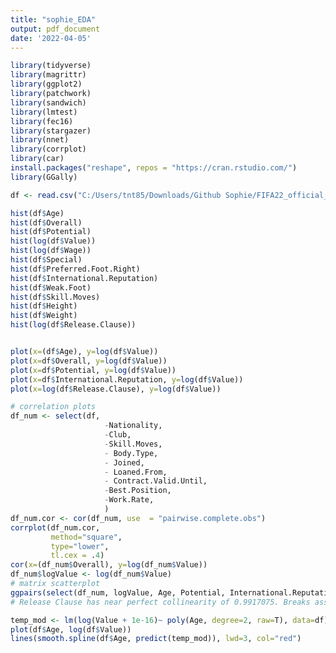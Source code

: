 ```yaml
---
title: "sophie_EDA"
output: pdf_document
date: '2022-04-05'
---
```


```r
library(tidyverse)
library(magrittr)
library(ggplot2)
library(patchwork)
library(sandwich)
library(lmtest)
library(fec16)
library(stargazer)
library(nnet)
library(corrplot)
library(car)
install.packages("reshape", repos = "https://cran.rstudio.com/")
library(GGally)

df <- read.csv("C:/Users/tnt85/Downloads/Github Sophie/FIFA22_official_data.csv/FIFA22_official_data.csv")
```


```r
hist(df$Age)
hist(df$Overall)
hist(df$Potential)
hist(log(df$Value))
hist(log(df$Wage))
hist(df$Special)
hist(df$Preferred.Foot.Right)
hist(df$International.Reputation)
hist(df$Weak.Foot)
hist(df$Skill.Moves)
hist(df$Height)
hist(df$Weight)
hist(log(df$Release.Clause))


plot(x=(df$Age), y=log(df$Value))
plot(x=df$Overall, y=log(df$Value))
plot(x=df$Potential, y=log(df$Value))
plot(x=df$International.Reputation, y=log(df$Value))
plot(x=log(df$Release.Clause), y=log(df$Value))
```

```r
# correlation plots
df_num <- select(df,
                     -Nationality,
                     -Club,
                     -Skill.Moves,
                     - Body.Type,
                     - Joined,
                     - Loaned.From,
                     - Contract.Valid.Until,
                     -Best.Position,
                     -Work.Rate,
                     )
df_num.cor <- cor(df_num, use  = "pairwise.complete.obs")
corrplot(df_num.cor, 
         method="square",
         type="lower",
         tl.cex = .4)
cor(x=(df_num$Overall), y=log(df_num$Value))
df_num$logValue <- log(df_num$Value)
# matrix scatterplot
ggpairs(select(df_num, logValue, Age, Potential, International.Reputation))
# Release Clause has near perfect collinearity of 0.9917075. Breaks assumption so cannot use.

temp_mod <- lm(log(Value + 1e-16)~ poly(Age, degree=2, raw=T), data=df)
plot(df$Age, log(df$Value))
lines(smooth.spline(df$Age, predict(temp_mod)), lwd=3, col="red")

```

